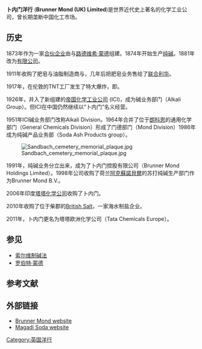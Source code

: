 {{unreferenced|time=2015-12-28T13:55:40+00:00}}
{{Infobox company
| name             = 卜内门洋行
| logo             = <!-- 檔案不存在 [[File:TCL_Europe.gif|175px]] ，可從英文維基百科取得 -->
| caption          = 
| type             =
| genre            = 
| fate             = 
| predecessor      = 
| successor        = 
| foundation       =  
| founder          = 
| defunct          = 
| location_city    = [[诺斯维奇|诺斯维奇]], [[柴郡|柴郡]]
| location_country = [[英国|英国]]
| location         = 
| locations        = 
| area_served      = 
| key_people       =  
| industry         = [[化学工业|化学工业]] 
| products         =  
| services         = 
| revenue          = 
| operating_income = 
| net_income       = 
| aum              = 
| assets           = 
| equity           = 
| owner            = 
| num_employees    = 
| parent           =  
| divisions        = 
| subsid           = 
| traded_as        = 
| homepage         =  
| footnotes        = 
| intl             = 
}}
'''卜内门洋行''' ('''Brunner Mond (UK) Limited''')是世界近代史上著名的化学工业公司，曾长期垄断中国化工市场。 

==历史==
1873年作为一家[[合伙企业|合伙企业]]由{{tsl|en|Sir John Brunner, 1st Baronet|约翰·布伦纳}}与[[路德维希·蒙德|路德维希·蒙德]]组建。1874年开始生产[[纯碱|纯碱]]。1881年改为[[有限公司|有限公司]]。

1911年收购了肥皂与油脂制造商{{tsl|en|Joseph Crosfield|Joseph Crosfield and Sons}}与{{tsl|en|Gossage}}，几年后把肥皂业务售给了[[联合利华|联合利华]]。

1917年，在伦敦的TNT工厂发生了特大爆炸，即{{tsl|en|Silvertown explosion|Silvertown, London exploded}}。

1926年，并入了新组建的[[帝国化学工业公司|帝国化学工业公司]] (ICI)，成为碱业务部门（Alkali Group）。但ICI在中国仍然继续以“卜内门”名义经营。

1951年ICI碱业务部门改称Alkali Division。1964年合并了位于[[朗科恩|朗科恩]]的通用化学部门（General Chemicals Division）形成了门德部门（Mond Division）1986年成为纯碱产品业务部（Soda Ash Products group）。 

[[File:Sandbach_cemetery_memorial_plaque.jpg|thumb]]

1991年，纯碱业务分立出来，成为了卜内门控股有限公司（Brunner Mond Holdings Limited）。1998年公司收购了荷兰[[阿克蘇諾貝爾|阿克蘇諾貝爾]]的苏打纯碱生产部门作为Brunner Mond B.V.。

2006年印度[[塔塔化学公司|塔塔化学公司]]收购了卜内门。

2010年收购了位于柴郡的[[British_Salt|British Salt]]，一家海水制盐企业。

2011年，卜内门更名为塔塔欧洲化学公司（Tata Chemicals Europe）。

==参见==
*[[氨碱法|索尔维制碱法]]
*[[罗伯特·蒙德|罗伯特·蒙德]] 

==参考文献==
{{reflist}}

==外部链接==
*[http://www.brunnermond.com Brunner Mond website]{{Wayback|url=http://www.brunnermond.com/ |date=20190507085942 }}
*[http://www.magadisoda.co.ke/ Magadi Soda website]{{Wayback|url=http://www.magadisoda.co.ke/ |date=20110324093904 }}

[[Category:英国洋行|Category:英国洋行]]